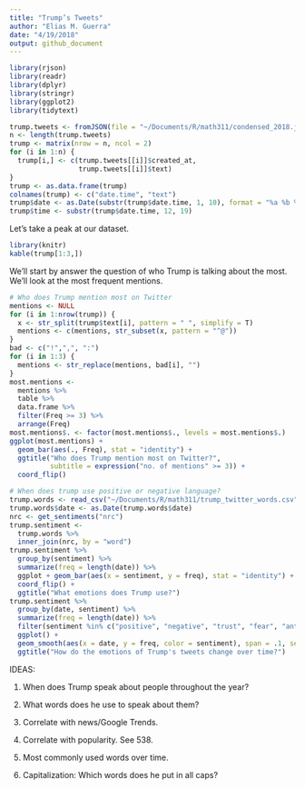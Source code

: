 ```yaml
---
title: "Trump’s Tweets"
author: "Elias M. Guerra"
date: "4/19/2018"
output: github_document
---
```


```r
library(rjson)
library(readr)
library(dplyr)
library(stringr)
library(ggplot2)
library(tidytext)

trump.tweets <- fromJSON(file = "~/Documents/R/math311/condensed_2018.json")
n <- length(trump.tweets) 
trump <- matrix(nrow = n, ncol = 2)
for (i in 1:n) {
  trump[i,] <- c(trump.tweets[[i]]$created_at,
                 trump.tweets[[i]]$text)
}
trump <- as.data.frame(trump)
colnames(trump) <- c("date.time", "text")
trump$date <- as.Date(substr(trump$date.time, 1, 10), format = "%a %b %d %t")
trump$time <- substr(trump$date.time, 12, 19) 
```

Let's take a peak at our dataset. 

```r
library(knitr)
kable(trump[1:3,])
```

We'll start by answer the question of who Trump is talking about the most. We'll look at the most frequent mentions. 

```r
# Who does Trump mention most on Twitter
mentions <- NULL
for (i in 1:nrow(trump)) {
  x <- str_split(trump$text[i], pattern = " ", simplify = T)
  mentions <- c(mentions, str_subset(x, pattern = "^@"))
}
bad <- c("!",",", ":")
for (i in 1:3) {
  mentions <- str_replace(mentions, bad[i], "")
}
most.mentions <- 
  mentions %>%
  table %>%
  data.frame %>%
  filter(Freq >= 3) %>%
  arrange(Freq)
most.mentions$. <- factor(most.mentions$., levels = most.mentions$.)
ggplot(most.mentions) + 
  geom_bar(aes(., Freq), stat = "identity") +
  ggtitle("Who does Trump mention most on Twitter?",
          subtitle = expression("no. of mentions" >= 3)) +
  coord_flip()
```


```r
# When does trump use positive or negative language?
trump.words <- read_csv("~/Documents/R/math311/trump_twitter_words.csv")
trump.words$date <- as.Date(trump.words$date)
nrc <- get_sentiments("nrc")
trump.sentiment <- 
  trump.words %>%
  inner_join(nrc, by = "word")
trump.sentiment %>%
  group_by(sentiment) %>%
  summarize(freq = length(date)) %>%
  ggplot + geom_bar(aes(x = sentiment, y = freq), stat = "identity") +
  coord_flip() + 
  ggtitle("What emotions does Trump use?")
trump.sentiment %>%
  group_by(date, sentiment) %>%
  summarize(freq = length(date)) %>%
  filter(sentiment %in% c("positive", "negative", "trust", "fear", "anticipation", "anger")) %>%
  ggplot() + 
  geom_smooth(aes(x = date, y = freq, color = sentiment), span = .1, se = F) + 
  ggtitle("How do the emotions of Trump's tweets change over time?")
```

IDEAS: 

1. When does Trump speak about people throughout the year?

2. What words does he use to speak about them?

3. Correlate with news/Google Trends.

4. Correlate with popularity. See 538.

5. Most commonly used words over time.

6. Capitalization: Which words does he put in all caps?